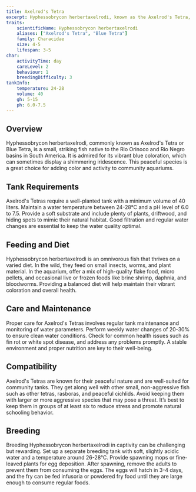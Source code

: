 ```yaml
---
title: Axelrod's Tetra
excerpt: Hyphessobrycon herbertaxelrodi, known as the Axelrod's Tetra, features a stunning iridescent blue body and is a peaceful addition to community tanks.
traits:
    scientificName: Hyphessobrycon herbertaxelrodi
    aliases: ["Axelrod's Tetra", "Blue Tetra"]
    family: Characidae
    size: 4-5
    lifespan: 3-5
char:
    activityTime: day
    careLevel: 2
    behaviour: 1
    breedingDifficulty: 3
tankInfo:
    temperature: 24-28
    volume: 40
    gh: 5-15
    ph: 6.0-7.5
---
```


## Overview
Hyphessobrycon herbertaxelrodi, commonly known as Axelrod's Tetra or Blue Tetra, is a small, striking fish native to the Rio Orinoco and Rio Negro basins in South America. It is admired for its vibrant blue coloration, which can sometimes display a shimmering iridescence. This peaceful species is a great choice for adding color and activity to community aquariums.

## Tank Requirements
Axelrod's Tetras require a well-planted tank with a minimum volume of 40 liters. Maintain a water temperature between 24-28°C and a pH level of 6.0 to 7.5. Provide a soft substrate and include plenty of plants, driftwood, and hiding spots to mimic their natural habitat. Good filtration and regular water changes are essential to keep the water quality optimal.

## Feeding and Diet
Hyphessobrycon herbertaxelrodi is an omnivorous fish that thrives on a varied diet. In the wild, they feed on small insects, worms, and plant material. In the aquarium, offer a mix of high-quality flake food, micro pellets, and occasional live or frozen foods like brine shrimp, daphnia, and bloodworms. Providing a balanced diet will help maintain their vibrant coloration and overall health.

## Care and Maintenance
Proper care for Axelrod's Tetras involves regular tank maintenance and monitoring of water parameters. Perform weekly water changes of 20-30% to ensure clean water conditions. Check for common health issues such as fin rot or white spot disease, and address any problems promptly. A stable environment and proper nutrition are key to their well-being.

## Compatibility
Axelrod's Tetras are known for their peaceful nature and are well-suited for community tanks. They get along well with other small, non-aggressive fish such as other tetras, rasboras, and peaceful cichlids. Avoid keeping them with larger or more aggressive species that may pose a threat. It’s best to keep them in groups of at least six to reduce stress and promote natural schooling behavior.

## Breeding
Breeding Hyphessobrycon herbertaxelrodi in captivity can be challenging but rewarding. Set up a separate breeding tank with soft, slightly acidic water and a temperature around 26-28°C. Provide spawning mops or fine-leaved plants for egg deposition. After spawning, remove the adults to prevent them from consuming the eggs. The eggs will hatch in 3-4 days, and the fry can be fed infusoria or powdered fry food until they are large enough to consume regular foods.
